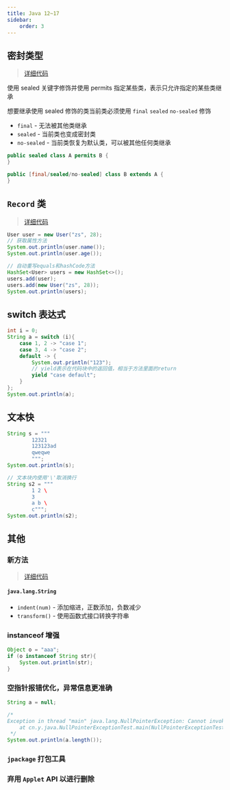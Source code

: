 ```yaml
---
title: Java 12~17
sidebar:
    order: 3
---
```


## 密封类型

> [详细代码](https://github.com/follow1123/java-language-examples/tree/main/version-features/java12-17/src/main/java/org/example/sealedclass)

使用 sealed 关键字修饰并使用 permits 指定某些类，表示只允许指定的某些类继承

想要继承使用 sealed 修饰的类当前类必须使用 `final` `sealed` `no-sealed` 修饰

- `final` - 无法被其他类继承
- `sealed` - 当前类也变成密封类
- `no-sealed` - 当前类恢复为默认类，可以被其他任何类继承

```java
public sealed class A permits B {
}

public [final/sealed/no-sealed] class B extends A {
}
```

## `Record` 类

> [详细代码](https://github.com/follow1123/java-language-examples/tree/main/version-features/java12-17/src/main/java/org/example/record/RecordTest.java)

```java
User user = new User("zs", 28);
// 获取属性方法
System.out.println(user.name());
System.out.println(user.age());

// 自动重写equals和hashCode方法
HashSet<User> users = new HashSet<>();
users.add(user);
users.add(new User("zs", 28));
System.out.println(users);
```

## switch 表达式

```java
int i = 0;
String a = switch (i){
    case 1, 2 -> "case 1";
    case 3, 4 -> "case 2";
    default -> {
        System.out.println("123");
        // yield表示在代码块中的返回值，相当于方法里面的return
        yield "case default";
    }
};
System.out.println(a);
```

## 文本快

```java
String s = """
        12321
        123123ad
        qweqwe
        """;
System.out.println(s);

// 文本块内使用'\'取消换行
String s2 = """
        1 2 \
        3
        a b \
        c""";
System.out.println(s2);
```

## 其他

### 新方法

> [详细代码](https://github.com/follow1123/java-language-examples/tree/main/version-features/java12-17/src/main/java/org/example/ApisTest.java)

#### `java.lang.String`

- `indent(num)` - 添加缩进，正数添加，负数减少
- `transform()` - 使用函数式接口转换字符串

### instanceof 增强

```java
Object o = "aaa";
if (o instanceof String str){
    System.out.println(str);
}
```

### 空指针报错优化，异常信息更准确

```java
String a = null;

/*
Exception in thread "main" java.lang.NullPointerException: Cannot invoke "String.length()" because "a" is null
    at cn.y.java.NullPointerExceptionTest.main(NullPointerExceptionTest.java:7)
 */
System.out.println(a.length());
```

### `jpackage` 打包工具

### 弃用 `Applet` API 以进行删除
